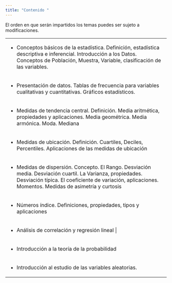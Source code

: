 ```yaml
---
title: "Contenido "
---
```


El orden en que serán impartidos los temas puedes ser sujeto a modificaciones.

+------------------------------------------------------------------------------------------------------------------------------------------------------------------------------------------------------------------------+
| -   Conceptos básicos de la estadística. Definición, estadística descriptiva e inferencial. Introducción a los Datos. Conceptos de Población, Muestra, Variable, clasificación de las variables.                       |
+------------------------------------------------------------------------------------------------------------------------------------------------------------------------------------------------------------------------+
| -   Presentación de datos. Tablas de frecuencia para variables cualitativas y cuantitativas. Gráficos estadísticos.                                                                                                    |
+------------------------------------------------------------------------------------------------------------------------------------------------------------------------------------------------------------------------+
| -   Medidas de tendencia central. Definición. Media aritmética, propiedades y aplicaciones. Media geométrica. Media armónica. Moda. Mediana                                                                            |
+------------------------------------------------------------------------------------------------------------------------------------------------------------------------------------------------------------------------+
| -   Medidas de ubicación. Definición. Cuartiles, Deciles, Percentiles. Aplicaciones de las medidas de ubicación                                                                                                        |
+------------------------------------------------------------------------------------------------------------------------------------------------------------------------------------------------------------------------+
| -   Medidas de dispersión. Concepto. El Rango. Desviación media. Desviación cuartil. La Varianza, propiedades. Desviación típica. El coeficiente de variación, aplicaciones. Momentos. Medidas de asimetría y curtosis |
+------------------------------------------------------------------------------------------------------------------------------------------------------------------------------------------------------------------------+
| -   Números índice. Definiciones, propiedades, tipos y aplicaciones                                                                                                                                                    |
+------------------------------------------------------------------------------------------------------------------------------------------------------------------------------------------------------------------------+
| -   Análisis de correlación y regresión lineal \|                                                                                                                                                                      |
+------------------------------------------------------------------------------------------------------------------------------------------------------------------------------------------------------------------------+
| -   Introducción a la teoría de la probabilidad                                                                                                                                                                        |
+------------------------------------------------------------------------------------------------------------------------------------------------------------------------------------------------------------------------+
| -   Introducción al estudio de las variables aleatorias.                                                                                                                                                               |
+------------------------------------------------------------------------------------------------------------------------------------------------------------------------------------------------------------------------+
